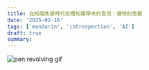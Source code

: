 ```yaml
---
title: 在知識焦慮時代收穫知識帶來的喜悅｜禮物的意義
date: '2025-02-16'
tags: ['mandarin', 'introspection', 'AI']
draft: true
summary:
---
```


![pen revolving gif](https://file.notion.so/f/f/f9f2d30a-5666-40ca-a2c3-6a4c6eee4ad0/2182ee97-5f18-4e19-869b-8f3dcfc0d5a5/IMG_9923.gif?table=block&id=19bcc3d8-f17e-80ec-9340-eaaf6a7b8310&spaceId=f9f2d30a-5666-40ca-a2c3-6a4c6eee4ad0&expirationTimestamp=1739750400000&signature=P0h8Xz9AnKoEq_L72IgqB7HMJ1bfhOiMgX4srFnDidY)
